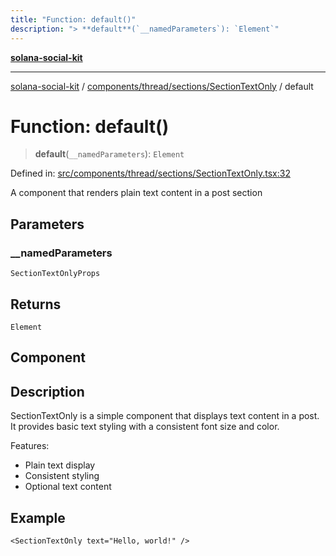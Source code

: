```yaml
---
title: "Function: default()"
description: "> **default**(`__namedParameters`): `Element`"
---
```


[**solana-social-kit**](../../../../../README.mdx)

***

[solana-social-kit](../../../../../README.mdx) / [components/thread/sections/SectionTextOnly](../README.mdx) / default

# Function: default()

> **default**(`__namedParameters`): `Element`

Defined in: [src/components/thread/sections/SectionTextOnly.tsx:32](https://github.com/SendArcade/solana-social-starter/blob/bd4b3556b8f469c27ebb06f4df65b3a36b43ba3b/src/components/thread/sections/SectionTextOnly.tsx#L32)

A component that renders plain text content in a post section

## Parameters

### \_\_namedParameters

`SectionTextOnlyProps`

## Returns

`Element`

## Component

## Description

SectionTextOnly is a simple component that displays text content in a post.
It provides basic text styling with a consistent font size and color.

Features:
- Plain text display
- Consistent styling
- Optional text content

## Example

```tsx
<SectionTextOnly text="Hello, world!" />
```
